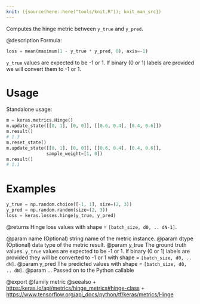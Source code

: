 ```yaml
---
knit: ({source(here::here("tools/knit.R")); knit_man_src})
---
```

Computes the hinge metric between `y_true` and `y_pred`.

@description
Formula:

```python
loss = mean(maximum(1 - y_true * y_pred, 0), axis=-1)
```
`y_true` values are expected to be -1 or 1. If binary (0 or 1) labels are
provided we will convert them to -1 or 1.

# Usage
Standalone usage:

```python
m = keras.metrics.Hinge()
m.update_state([[0, 1], [0, 0]], [[0.6, 0.4], [0.4, 0.6]])
m.result()
# 1.3
m.reset_state()
m.update_state([[0, 1], [0, 0]], [[0.6, 0.4], [0.4, 0.6]],
               sample_weight=[1, 0])
m.result()
# 1.1
```

# Examples
```python
y_true = np.random.choice([-1, 1], size=(2, 3))
y_pred = np.random.random(size=(2, 3))
loss = keras.losses.hinge(y_true, y_pred)
```

@returns
Hinge loss values with shape = `[batch_size, d0, .. dN-1]`.

@param name (Optional) string name of the metric instance.
@param dtype (Optional) data type of the metric result.
@param y_true The ground truth values. `y_true` values are expected to be -1
    or 1. If binary (0 or 1) labels are provided they will be converted
    to -1 or 1 with shape = `[batch_size, d0, .. dN]`.
@param y_pred The predicted values with shape = `[batch_size, d0, .. dN]`.
@param ... Passed on to the Python callable

@export
@family metric
@seealso
+ <https:/keras.io/api/metrics/hinge_metrics#hinge-class>
+ <https://www.tensorflow.org/api_docs/python/tf/keras/metrics/Hinge>
